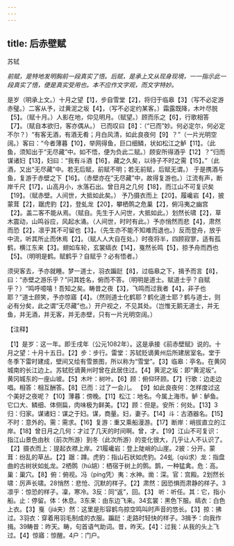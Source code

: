```yaml
---
---
---
```

title: 后赤壁赋
---



苏轼

*前赋，是特地发明胸前一段真实了悟。后赋，是承上文从现身现境，一一指示此一段真实了悟，便是真实受用也。本不应作文字观，而文字特妙。*

是岁（明承上文。）十月之望【1】，步自雪堂【2】，将归于临皋【3】（写不必定游赤璧。）二客从予，过黄泥之坂【4】，（写不必定约某客。）霜露既降，木叶尽脱【5】。（赋十月。）人影在地，仰见明月。（赋望。）顾而乐之【6】，行歌相答【7】。（赋自本欲归，客亦偶从。）
已而叹曰【8】：（“已而”妙。何必定尔，何必定不尔？）“有客无酒，有酒无肴；月白风清，如此良夜何【9】？”（一片光明空阔。）客曰：“今者薄暮【10】，举网得鱼，巨口细鳞，状如松江之鲈【11】。（此鱼，须知出于“无尽藏”中。如不悟，便为负此二赋。）顾安所得酒乎【12】？”归而谋诸妇【13】，妇曰：“我有斗酒【16】，藏之久矣，以待子不时之需【15】。”（此酒，又出“无尽藏”中。若无后赋，前赋不明；若无前赋，后赋无谓。）
于是携酒与鱼，复游于赤壁之下【16】。（赤壁亦在“无尽藏”中，故得复游也。）江流有声，断岸千尺【17】，山高月小，水落石出。曾日月之几何【18】，而江山不可复识矣【19】。（赋赤壁。人间世，大抵如此矣。）
予乃摄衣而上【20】。履巉岩【4】，披蒙茸【2】，踞虎豹【2】，登虬龙【20】，攀栖鹘之危巢【2】，俯冯夷之幽宫【2】。盖二客不能从焉。（赋自。先生于人问世，大抵如此。）划然长啸【2】，草木震动，山鸣谷应，风起水涌。（人间世，时时有此。）予亦悄然而悲【4】，肃然而恐【2】，凛乎其不可留也【3】。（先生亦不能不知难而退也。）反而登舟，放乎中流，听其所止而休焉【2】。（赋人人大自在处。）时夜将半，四顾寂寥，适有孤鹤，横江东来【3】。翅如车轮，玄裳缟衣【14】，戛然长鸣【5】，掠予舟而西也【5】。（明明是鹤。赋鹤乎？自赋乎？必有悟者。）

须臾客去，予亦就睡。梦一道士，羽衣蹁跹【8】，过临皋之下，揖予而言【8】，曰：“赤壁之游乐乎？”问其姓名，俯而不答。（明明是道士。赋道士乎？自赋乎？）“鸣呼噫嘻！吾知之矣。畴昔之夜【3】，飞鸣而过我者【4】，非子也耶？”道士顾笑，予亦惊寤【4】。（然则道士化鹤耶？鹤化道士耶？鹤与道士，则必有分矣，此之谓“无尽藏”也。）开户视之，不见其处。（岂惟无鹅无道士，并无鱼，并无酒，并无客，并无赤壁，只有一片光明空阔。）

【注释】

【1】是岁：这一年。即壬戌年（公元1082年）。这是承接《前赤壁赋》说的。十月之望：十月十五日。【2】步：步行。雷堂：苏轼贬谪黄州后所建居室名。堂于冬季下雷时建成，壁间又绘有雪景图，所以称为“雪堂”。【3】临皋：亭名。在黄冈城南的长江边上。苏轼贬谪黄州时曾在此居住过。【4】黄泥之坂：即“黄泥坂”。黄冈城东的一座山坡。【5】木叶：树叶。【6】顾：俯仰环顾。【7】行歌：边走边唱。相答：相互酬答。【8】已而：过了一会儿。
【9】如此良夜何：怎样度过这个美好之夜呢？【10】薄暮：傍晚。【11】松江：地名。今属上海市。鲈：鲈鱼。它口大、鳞细、体侧扁，肉味极为鲜美。【12】顾：但是。安所：何处。【13】3归：归家。谋诸妇：谋之于妇。谋，商量。妇，妻子。【14】斗：古酒器名。【15】不时：意外的。需：需求。【16】复游：重又乘船漫游。【17】断岸：峭拔直立的江岸。【18】曾日月之几何：才过了几天的时间啊。曾，才。【19】江山不可复识：指江山景色由秋（前次所游）到冬（此次所游）的变化很大，几乎让人不认识了。【2】摄衣而上：提起衣襟上岸。21履巉岩：登上陡峭的山崖。2披：分开。蒙茸：纷乱的草丛。【2】踞：蹲。虎豹：指山石状如虎豹。24虬（qiú求）龙：指盘曲的古树状如虬龙。2栖鹘（hú胡）：栖宿于树上的鹘。鹊，一种猛禽。危：高。巢：巢穴。【8】俯：俯视。冯（píng凭）夷：水神。凿：深。官：宫殿。2划然长啸：厉声长啸。28悄然：悲怆、沉默的样子。【2】肃然：因恐惧而肃静的样子。3凛乎：惊恐的样子。凜，寒冷。3反：同“返”，回。【3】
听：听任。其：它，指小船。止：停留。体：休息。3东来：由东边飞来。34玄裳：黑色下服。缟衣：白色上衣。【3】戛（jiá夹）然：这里是形容鹤鸟掠空鸣叫时声音的悠长。【3】掠：拂过。3羽衣：穿着用羽毛制成的衣服。蹁跹：走路时轻快的样子。3揖予：向我作揖。39畴昔：昨天。畴，句首语气助词。昔，昨天。【4】：过我：从我的头上飞过。【4】惊寤：惊醒。4户：门户。